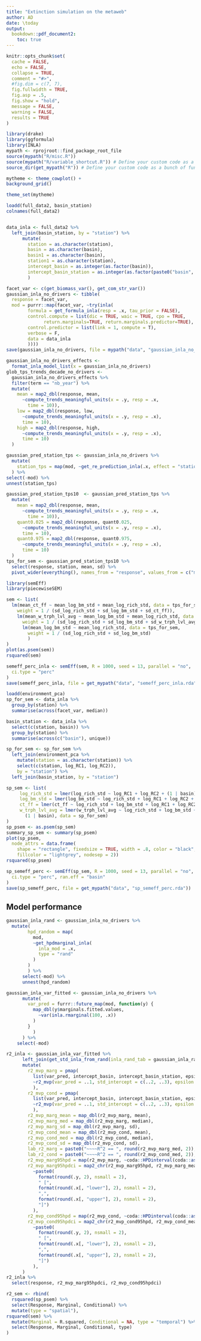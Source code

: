 ```yaml
---
title: "Extinction simulation on the metaweb"
author: AD 
date: \today
output:
  bookdown::pdf_document2:
    toc: true
---
```



```r
knitr::opts_chunk$set(
  cache = FALSE,
  echo = FALSE,
  collapse = TRUE,
  comment = "#>",
  #fig.dim = c(7, 7),
  fig.fullwidth = TRUE,
  fig.asp = .5, 
  fig.show = "hold",
  message = FALSE,
  warning = FALSE,
  results = TRUE
)
```
```r
library(drake)
library(ggformula)
library(INLA)
mypath <- rprojroot::find_package_root_file
source(mypath("R/misc.R"))
source(mypath("R/variable_shortcut.R")) # Define your custom code as a bunch of functions.
source_dir(get_mypath("R")) # Define your custom code as a bunch of functions.

mytheme <- theme_cowplot() +
background_grid()

theme_set(mytheme)
```

```r
loadd(full_data2, basin_station)
colnames(full_data2)


data_inla <- full_data2 %>%
  left_join(basin_station, by = "station") %>%
      mutate(
        station = as.character(station),
        basin = as.character(basin),
        basin1 = as.character(basin),
        station1 = as.character(station),
        intercept_basin = as.integer(as.factor(basin)),
        intercept_basin_station = as.integer(as.factor(paste0("basin", basin, ":", "station", station)))
        )
```
```r
facet_var <- c(get_biomass_var(), get_com_str_var())
gaussian_inla_no_drivers <- tibble(
  response = facet_var,
  mod = purrr::map(facet_var, ~try(inla(
        formula = get_formula_inla(resp = .x, tau_prior = FALSE),
        control.compute = list(dic = TRUE, waic = TRUE, cpo = TRUE,
              return.marginals=TRUE, return.marginals.predictor=TRUE),
        control.predictor = list(link = 1, compute = T),
        verbose = F,
        data = data_inla
        ))))
save(gaussian_inla_no_drivers, file = mypath("data", "gaussian_inla_no_drivers.rda"))
```

```r
gaussian_inla_no_drivers_effects <-
  format_inla_model_list(x = gaussian_inla_no_drivers)
glob_tps_trends_decade_no_drivers <-
  gaussian_inla_no_drivers_effects %>%
  filter(term == "nb_year") %>%
  mutate(
    mean = map2_dbl(response, mean,
      ~compute_trends_meaningful_units(x = .y, resp = .x,
        time = 10)),
    low = map2_dbl(response, low,
      ~compute_trends_meaningful_units(x = .y, resp = .x),
      time = 10),
    high = map2_dbl(response, high,
      ~compute_trends_meaningful_units(x = .y, resp = .x),
      time = 10)
  )
```


```r
gaussian_pred_station_tps <- gaussian_inla_no_drivers %>%
  mutate(
    station_tps = map(mod, ~get_re_prediction_inla(.x, effect = "station1"))
  ) %>%
select(-mod) %>%
unnest(station_tps)

gaussian_pred_station_tps10  <- gaussian_pred_station_tps %>%
  mutate(
    mean = map2_dbl(response, mean,
      ~compute_trends_meaningful_units(x = .y, resp = .x,
        time = 10)),
    quant0.025 = map2_dbl(response, quant0.025,
      ~compute_trends_meaningful_units(x = .y, resp = .x),
      time = 10),
    quant0.975 = map2_dbl(response, quant0.975,
      ~compute_trends_meaningful_units(x = .y, resp = .x),
      time = 10)
  )
tps_for_sem <- gaussian_pred_station_tps10 %>%
  select(response, station, mean, sd) %>%
  pivot_wider(everything(), names_from = "response", values_from = c("mean", "sd"))
```

```r
library(semEff)
library(piecewiseSEM)
```

```r
sem <- list(
  lm(mean_ct_ff ~ mean_log_bm_std + mean_log_rich_std, data = tps_for_sem,
    weight = 1 / (sd_log_rich_std + sd_log_bm_std + sd_ct_ff)),
    lm(mean_w_trph_lvl_avg ~ mean_log_bm_std + mean_log_rich_std, data = tps_for_sem,
      weight = 1 / (sd_log_rich_std + sd_log_bm_std + sd_w_trph_lvl_avg)),
      lm(mean_log_bm_std ~ mean_log_rich_std, data = tps_for_sem,
        weight = 1 / (sd_log_rich_std + sd_log_bm_std)
        )
)
plot(as.psem(sem))
rsquared(sem)
```

```r
semeff_perc_inla <- semEff(sem, R = 1000, seed = 13, parallel = "no",
  ci.type = "perc"
)
save(semeff_perc_inla, file = get_mypath("data", "semeff_perc_inla.rda"))
```

```r
loadd(environment_pca)
sp_for_sem <- data_inla %>%
  group_by(station) %>%
  summarise(across(facet_var, median))

basin_station <- data_inla %>%
  select(c(station, basin)) %>%
  group_by(station) %>%
  summarise(across(c("basin"), unique))

sp_for_sem <- sp_for_sem %>%
  left_join(environment_pca %>%
    mutate(station = as.character(station)) %>%
    select(c(station, log_RC1, log_RC2)),
    by = "station") %>%
  left_join(basin_station, by = "station")
```

```r
sp_sem <- list(
     log_rich_std = lmer(log_rich_std ~ log_RC1 + log_RC2 + (1 | basin), data = sp_for_sem),
     log_bm_std = lmer(log_bm_std ~ log_rich_std + log_RC1 + log_RC2 + (1 | basin), data = sp_for_sem),
     ct_ff = lmer(ct_ff ~ log_rich_std + log_bm_std + log_RC1 + log_RC2 + (1 | basin), data = sp_for_sem),
     w_trph_lvl_avg = lmer(w_trph_lvl_avg ~ log_rich_std + log_bm_std + log_RC1 + log_RC2 +
       (1 | basin), data = sp_for_sem)
)
sp_psem <- as.psem(sp_sem)
summary_sp_sem <- summary(sp_psem)
plot(sp_psem,
  node_attrs = data.frame(
    shape = "rectangle", fixedsize = TRUE, width = .8, color = "black",
    fillcolor = "lightgrey", nodesep = 2))
rsquared(sp_psem)
```

```r
sp_semeff_perc <- semEff(sp_sem, R = 1000, seed = 13, parallel = "no",
  ci.type = "perc", ran.eff = "basin"
)
save(sp_semeff_perc, file = get_mypath("data", "sp_semeff_perc.rda"))
```

## Model performance

```r
gaussian_inla_rand <- gaussian_inla_no_drivers %>%
  mutate(
        hpd_random = map(
          mod,
          ~get_hpdmarginal_inla(
            inla_mod = .x,
            type = "rand"
          )
        )
        ) %>%
      select(-mod) %>%
      unnest(hpd_random)
```

```r
gaussian_inla_var_fitted <- gaussian_inla_no_drivers %>%
      mutate(
        var_pred = furrr::future_map(mod, function(y) {
          map_dbl(y$marginals.fitted.values,
            ~var(inla.rmarginal(100, .x))
          )
        }
          )
      ) %>%
    select(-mod)
```

```r
r2_inla <- gaussian_inla_var_fitted %>%
      left_join(get_std_inla_from_rand(inla_rand_tab = gaussian_inla_rand), by = "response") %>%
      mutate(
        r2_mvp_marg = pmap(
          list(var_pred, intercept_basin, intercept_basin_station, epsilon),
          ~r2_mvp(var_pred = ..1, std_intercept = c(..2, ..3), epsilon = ..4, type = "marginal")
          ),
        r2_mvp_cond = pmap(
          list(var_pred, intercept_basin, intercept_basin_station, epsilon),
          ~r2_mvp(var_pred = ..1, std_intercept = c(..2, ..3), epsilon = ..4, type = "conditional")
          ),
        r2_mvp_marg_mean = map_dbl(r2_mvp_marg, mean),
        r2_mvp_marg_med = map_dbl(r2_mvp_marg, median),
        r2_mvp_marg_sd = map_dbl(r2_mvp_marg, sd),
        r2_mvp_cond_mean = map_dbl(r2_mvp_cond, mean),
        r2_mvp_cond_med = map_dbl(r2_mvp_cond, median),
        r2_mvp_cond_sd = map_dbl(r2_mvp_cond, sd),
        lab_r2_marg = paste0("~~~~R^2 == ", round(r2_mvp_marg_med, 2)),
        lab_r2_cond = paste0("~~~~R^2 == ", round(r2_mvp_cond_med, 2)),
        r2_mvp_marg95hpd = map(r2_mvp_marg, ~coda::HPDinterval(coda::as.mcmc(.x))),
        r2_mvp_marg95hpdci = map2_chr(r2_mvp_marg95hpd, r2_mvp_marg_mean,
          ~paste0(
            format(round(.y, 2), nsmall = 2),
            " [",
            format(round(.x[, "lower"], 2), nsmall = 2),
            ",",
            format(round(.x[, "upper"], 2), nsmall = 2),
            "]")
          ),
        r2_mvp_cond95hpd = map(r2_mvp_cond, ~coda::HPDinterval(coda::as.mcmc(.x))),
        r2_mvp_cond95hpdci = map2_chr(r2_mvp_cond95hpd, r2_mvp_cond_mean,
          ~paste0(
            format(round(.y, 2), nsmall = 2),
            " [",
            format(round(.x[, "lower"], 2), nsmall = 2),
            ",",
            format(round(.x[, "upper"], 2), nsmall = 2),
            "]")
          ),
      )
r2_inla %>%
  select(response, r2_mvp_marg95hpdci, r2_mvp_cond95hpdci)
```

```r
r2_sem <- rbind(
  rsquared(sp_psem) %>%
  select(Response, Marginal, Conditional) %>%
  mutate(type = "spatial"),
rsquared(sem) %>%
  mutate(Marginal = R.squared, Conditional = NA, type = "temporal") %>%
  select(Response, Marginal, Conditional, type)
)
 
```






